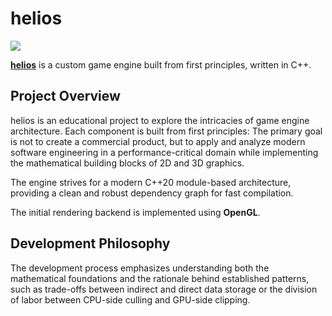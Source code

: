 # helios



<div style={{textAlign: 'justify'}}>
<img src={HeliosLogo} style={{maxWidth: 200, float: 'right', marginLeft: '20px', marginBottom: '10px'}} />


[**helios**](https://github.com/thorstensuckow/helios) is a custom game engine built from first principles, written in C++.

## Project Overview
helios is an educational project to explore the intricacies of game engine architecture. Each component is built from first principles: The primary goal is not to create a commercial product, but to apply and analyze modern software engineering in a performance-critical domain while implementing the mathematical building blocks of 2D and 3D graphics.

The engine strives for a modern C++20 module-based architecture, providing a clean and robust dependency graph for fast compilation.

The initial rendering backend is implemented using **OpenGL**.

## Development Philosophy
The development process emphasizes understanding both the mathematical foundations and the rationale behind established patterns, such as trade-offs between indirect and direct data storage or the division of labor between CPU-side culling and GPU-side clipping.
</div>